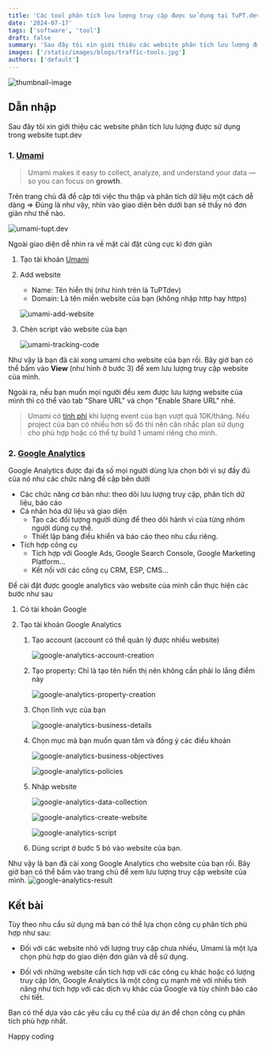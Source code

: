 ```yaml
---
title: 'Các tool phân tích lưu lượng truy cập được sử dụng tại TuPT.dev'
date: '2024-07-17'
tags: ['software', 'tool']
draft: false
summary: 'Sau đây tôi xin giới thiệu các website phân tích lưu lượng được sử dụng trong website tupt.dev'
images: ['/static/images/blogs/traffic-tools.jpg']
authors: ['default']
---
```



![thumbnail-image](/static/images/blogs/traffic-tools.jpg)

<UnsplashPhotoInfo
  photoURL="https://unsplash.com/photos/person-using-android-smartphone--UsJoNxLaNo"
  author="Georgia de Lotz"
/>

## Dẫn nhập

Sau đây tôi xin giới thiệu các website phân tích lưu lượng được sử dụng trong website tupt.dev

### 1. [Umami](https://umami.is/)

> Umami makes it easy to collect, analyze, and understand your data — so you can focus on **growth**.

Trên trang chủ đã đề cập tới việc thu thập và phân tích dữ liệu một cách dễ dàng => Đúng là như vậy, nhìn vào giao diện bên dưới bạn sẽ thấy nó đơn giản như thế nào.

![umami-tupt.dev](/static/images/blogs/umami-tupt.dev.jpg)

Ngoài giao diện dễ nhìn ra về mặt cài đặt cũng cực kì đơn giản

1. Tạo tài khoản [Umami](https://umami.is)
2. Add website

   - Name: Tên hiển thị (như hình trên là TuPTdev)
   - Domain: Là tên miền website của bạn (không nhập http hay https)

   ![umami-add-website](/static/images/blogs/umami-add-website.jpg)

3. Chèn script vào website của bạn

   ![umami-tracking-code](/static/images/blogs/umami-tracking-code.jpg)

Như vậy là bạn đã cài xong umami cho website của bạn rồi. Bây giờ bạn có thể bấm vào **View** (như hình ở bước 3) để xem lưu lượng truy cập website của mình.

Ngoài ra, nếu bạn muốn mọi người đều xem được lưu lượng website của mình thì có thể vào tab "Share URL" và chọn "Enable Share URL" nhé.

> Umami có [tính phí](https://umami.is/pricing) khi lượng event của bạn vượt quá 10K/tháng. Nếu project của bạn có nhiều hơn số đó thì nên cân nhắc plan sử dụng cho phù hợp hoặc có thể tự build 1 umami riêng cho mình.

### 2. [Google Analytics](https://analytics.google.com/)

Google Analytics được đại đa số mọi người dùng lựa chọn bởi vì sự đầy đủ của nó như các chức năng đề cập bên dưới

- Các chức năng cơ bản như: theo dõi lưu lượng truy cập, phân tích dữ liệu, báo cáo
- Cá nhân hóa dữ liệu và giao diện
  - Tạo các đối tượng người dùng để theo dõi hành vi của từng nhóm người dùng cụ thể.
  - Thiết lập bảng điều khiển và báo cáo theo nhu cầu riêng.
- Tích hợp công cụ
  - Tích hợp với Google Ads, Google Search Console, Google Marketing Platform...
  - Kết nối với các công cụ CRM, ESP, CMS...

Để cài đặt được google analytics vào website của mình cần thực hiện các bước như sau

1. Có tài khoản Google
2. Tạo tài khoản Google Analytics

   1. Tạo account (account có thể quản lý được nhiều website)

      ![google-analytics-account-creation](/static/images/blogs/google-analytics-account-creation.jpg)

   2. Tạo property: Chỉ là tạo tên hiển thị nên không cần phải lo lắng điểm này

      ![google-analytics-property-creation](/static/images/blogs/google-analytics-property-creation.jpg)

   3. Chọn lĩnh vực của bạn

      ![google-analytics-business-details](/static/images/blogs/google-analytics-business-details.jpg)

   4. Chọn mục mà bạn muốn quan tâm và đồng ý các điều khoản

      ![google-analytics-business-objectives](/static/images/blogs/google-analytics-business-objectives.jpg)

      ![google-analytics-policies](/static/images/blogs/google-analytics-policies.jpg)

   5. Nhập website

      ![google-analytics-data-collection](/static/images/blogs/google-analytics-data-collection.jpg)

      ![google-analytics-create-website](/static/images/blogs/google-analytics-create-website.jpg)

      ![google-analytics-script](/static/images/blogs/google-analytics-script.jpg)

   6. Dùng script ở bước 5 bỏ vào website của bạn.

Như vậy là bạn đã cài xong Google Analytics cho website của bạn rồi. Bây giờ bạn có thể bấm vào trang chủ để xem lưu lượng truy cập website của mình.
![google-analytics-result](/static/images/blogs/google-analytics-result.jpg)

## Kết bài

Tùy theo nhu cầu sử dụng mà bạn có thể lựa chọn công cụ phân tích phù hợp như sau:

- Đối với các website nhỏ với lượng truy cập chưa nhiều, Umami là một lựa chọn phù hợp do giao diện đơn giản và dễ sử dụng.

- Đối với những website cần tích hợp với các công cụ khác hoặc có lượng truy cập lớn, Google Analytics là một công cụ mạnh mẽ với nhiều tính năng như tích hợp với các dịch vụ khác của Google và tùy chỉnh báo cáo chi tiết.

Bạn có thể dựa vào các yêu cầu cụ thể của dự án để chọn công cụ phân tích phù hợp nhất.

Happy coding <Twemoji emoji="clinking-beer-mugs" />
